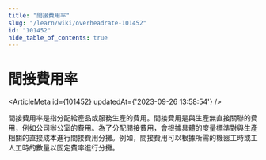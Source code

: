 ```yaml
---
title: "間接費用率"
slug: "/learn/wiki/overheadrate-101452"
id: "101452"
hide_table_of_contents: true
---
```



# 間接費用率

<ArticleMeta id={101452} updatedAt={'2023-09-26 13:58:54'} />
<div className='border-solid border-b border-t-0 my-4 border-[var(--ifm-color-gray-300)]' />

間接費用率是指分配給產品或服務生產的費用。間接費用是與生產無直接關聯的費用，例如公司辦公室的費用。為了分配間接費用，會根據具體的度量標準對與生產相關的直接成本進行間接費用分攤。例如，間接費用可以根據所需的機器工時或工人工時的數量以固定費率進行分攤。

